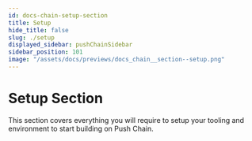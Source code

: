 ```yaml
---
id: docs-chain-setup-section
title: Setup
hide_title: false
slug: ./setup
displayed_sidebar: pushChainSidebar
sidebar_position: 101
image: "/assets/docs/previews/docs_chain__section--setup.png"
---
```


<head>
  <title>Setup Section | Push Chain Docs</title>
</head>


<!-- Content Start -->

# Setup Section

This section covers everything you will require to setup your tooling and environment to start building on Push Chain.

<br />

<DocCardList />
